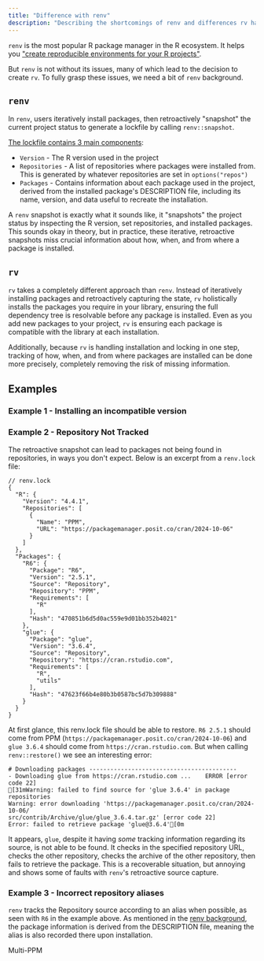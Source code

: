 ```yaml
---
title: "Difference with renv"
description: "Describing the shortcomings of renv and differences rv has"
---
```



`renv` is the most popular R package manager in the R ecosystem.
It helps you ["create reproducible environments for your R projects"](https://rstudio.github.io/renv/articles/renv.html).

But `renv` is not without its issues, many of which lead to the decision to create `rv`. To fully grasp these issues, 
we need a bit of `renv` background.

## `renv`

In `renv`, users iteratively install packages, then retroactively "snapshot" the current project status to generate a lockfile by calling `renv::snapshot`.

[The lockfile contains 3 main components](https://rstudio.github.io/renv/articles/renv.html#infrastructure):
* `Version` - The R version used in the project
* `Repositories` - A list of repositories where packages were installed from. This is generated by whatever repositories are set in `options("repos")`
* `Packages` - Contains information about each package used in the project, derived from the installed package's DESCRIPTION file, including its name, version, and data useful
to recreate the installation.

A `renv` snapshot is exactly what it sounds like, it "snapshots" the project status by inspecting the R version, set repositories, and installed packages. 
This sounds okay in theory, but in practice, these iterative, retroactive snapshots miss crucial information about how, when, and from where a package is installed.

## `rv`

`rv` takes a completely different approach than `renv`. Instead of iteratively installing packages and retroactively capturing the state, `rv` holistically installs the packages
you require in your library, ensuring the full dependency tree is resolvable before any package is installed. Even as you add new packages to your project, `rv` is ensuring each 
package is compatible with the library at each installation.

Additionally, because `rv` is handling installation and locking in one step, tracking of how, when, and from where packages are installed can be done more precisely, 
completely removing the risk of missing information.

## Examples

### Example 1 - Installing an incompatible version


### Example 2 - Repository Not Tracked

The retroactive snapshot can lead to packages not being found in repositories, in ways you don't expect. Below is an excerpt from a `renv.lock` file:

```
// renv.lock
{
  "R": {
    "Version": "4.4.1",
    "Repositories": [
      {
        "Name": "PPM",
        "URL": "https://packagemanager.posit.co/cran/2024-10-06"
      }
    ]
  },
  "Packages": {
    "R6": {
      "Package": "R6",
      "Version": "2.5.1",
      "Source": "Repository",
      "Repository": "PPM",
      "Requirements": [
        "R"
      ],
      "Hash": "470851b6d5d0ac559e9d01bb352b4021"
    },
    "glue": {
      "Package": "glue",
      "Version": "3.6.4",
      "Source": "Repository",
      "Repository": "https://cran.rstudio.com",
      "Requirements": [
        "R",
        "utils"
      ],
      "Hash": "47623f66b4e80b3b0587bc5d7b309888"
    }
  }
}
```

At first glance, this renv.lock file should be able to restore. `R6 2.5.1` should come from PPM (`https://packagemanager.posit.co/cran/2024-10-06`) and `glue 3.6.4` should come from `https://cran.rstudio.com`.
But when calling `renv::restore()` we see an interesting error:

```ansi
# Downloading packages ------------------------------------------
- Downloading glue from https://cran.rstudio.com ...    ERROR [error code 22]
[31mWarning: failed to find source for 'glue 3.6.4' in package repositories
Warning: error downloading 'https://packagemanager.posit.co/cran/2024-10-06/
src/contrib/Archive/glue/glue_3.6.4.tar.gz' [error code 22]
Error: failed to retrieve package 'glue@3.6.4'[0m
```

It appears, `glue`, despite it having *some* tracking information regarding its source, is not able to be found. It checks in the specified repository URL, checks the other repository, checks the archive of the other repository,
then fails to retrieve the package. This is a recoverable situation, but annoying and shows some of faults with `renv`'s retroactive source capture.

### Example 3 - Incorrect repository aliases

`renv` tracks the Repository source according to an alias when possible, as seen with `R6` in the example above. As mentioned in the [renv background](#renv), the package information is derived from the DESCRIPTION file, 
meaning the alias is also recorded there upon installation.

Multi-PPM
